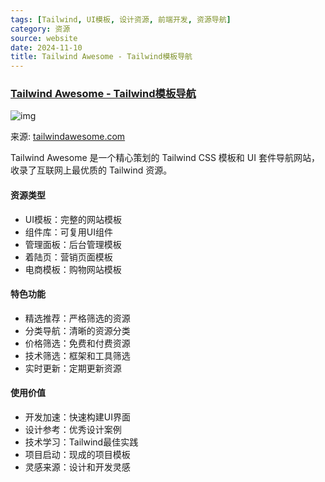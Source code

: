 ```yaml
---
tags: [Tailwind, UI模板, 设计资源, 前端开发, 资源导航]
category: 资源
source: website
date: 2024-11-10
title: Tailwind Awesome - Tailwind模板导航
---
```


### [Tailwind Awesome - Tailwind模板导航](https://www.tailwindawesome.com/)

![img](https://img.mengpeng.tech/i/2024/12/07/6753b818e7979.webp)

来源: [tailwindawesome.com](https://www.tailwindawesome.com/)

Tailwind Awesome 是一个精心策划的 Tailwind CSS 模板和 UI 套件导航网站，收录了互联网上最优质的 Tailwind 资源。

#### 资源类型
- UI模板：完整的网站模板
- 组件库：可复用UI组件
- 管理面板：后台管理模板
- 着陆页：营销页面模板
- 电商模板：购物网站模板

#### 特色功能
- 精选推荐：严格筛选的资源
- 分类导航：清晰的资源分类
- 价格筛选：免费和付费资源
- 技术筛选：框架和工具筛选
- 实时更新：定期更新资源

#### 使用价值
- 开发加速：快速构建UI界面
- 设计参考：优秀设计案例
- 技术学习：Tailwind最佳实践
- 项目启动：现成的项目模板
- 灵感来源：设计和开发灵感 
